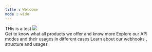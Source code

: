 ```yaml
---
title : Welcome
mode : wide
---
```

<Info>
THis is a test
</Info>
<Frame>
    <img src="/images/image-1.png"/>
</Frame>

<br/>

<CardGroup cols={3}>
    <Card title="Introduction" icon="rocket" iconType="solid" href="/docs/api-docs/b48da646a3e9e-income-and-employment-verification-journey">
	  Get to know what all products we offer and know more
	</Card>
    <Card title="Quickstart" icon="books" iconType="solid" href="onboarding-api/eb88023dc2f79-get-started">
      Explore our API modes and their usages in different cases
	</Card>
    <Card title="Webhooks" icon="webhook" iconType="solid" href="onboarding-api/eb88023dc2f79-get-started">
      Learn about our webhooks , structure and usages
	</Card>
</CardGroup>
